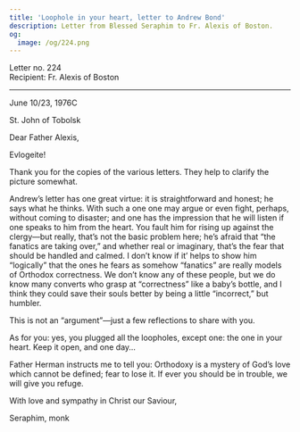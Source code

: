 ```yaml
---
title: 'Loophole in your heart, letter to Andrew Bond'
description: Letter from Blessed Seraphim to Fr. Alexis of Boston.
og:
  image: /og/224.png
---
```


<div style={{textAlign:'right', fontFamily:'monospace'}}>Letter no. 224</div>
<div style={{textAlign:'left', fontFamily:'monospace'}}>Recipient: Fr. Alexis of Boston</div>

---

June 10/23, 1976C

St. John of Tobolsk

Dear Father Alexis,

Evlogeite!

Thank you for the copies of the various letters. They help to clarify the picture somewhat.

Andrew’s letter has one great virtue: it is straightforward and honest; he says what he thinks. With such a one one may argue or even fight, perhaps, without coming to disaster; and one has the impression that he will listen if one speaks to him from the heart. You fault him for rising up against the clergy—but really, that’s not the basic problem here; he’s afraid that “the fanatics are taking over,” and whether real or imaginary, that’s the fear that should be handled and calmed. I don’t know if it’ helps to show him “logically” that the ones he fears as somehow “fanatics” are really models of Orthodox correctness. We don’t know any of these people, but we do know many converts who grasp at “correctness” like a baby’s bottle, and I think they could save their souls better by being a little “incorrect,” but humbler.

This is not an “argument”—just a few reflections to share with you.

As for you: yes, you plugged all the loopholes, except one: the one in your heart. Keep it open, and one day…

Father Herman instructs me to tell you: Orthodoxy is a mystery of God’s love which cannot be defined; fear to lose it. If ever you should be in trouble, we will give you refuge.

With love and sympathy in Christ our Saviour,

Seraphim, monk